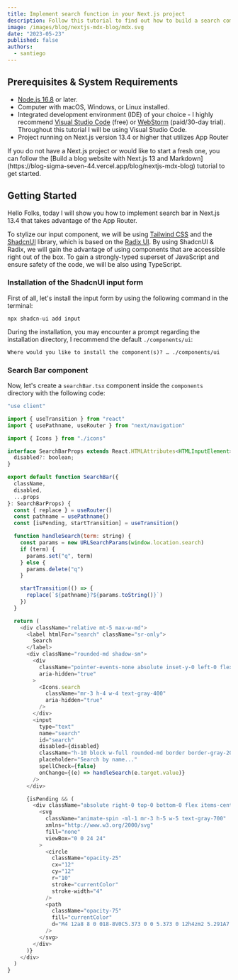 ```yaml
---
title: Implement search function in your Next.js project
description: Follow this tutorial to find out how to build a search component in Next.js 13.4 that utilizes the App Router.
image: /images/blog/nextjs-mdx-blog/mdx.svg
date: "2023-05-23"
published: false
authors:
  - santiego
---
```


## Prerequisites & System Requirements

- [Node.js 16.8](https://nodejs.org/en) or later.
- Computer with macOS, Windows, or Linux installed.
- Integrated development environment (IDE) of your choice - I highly recommend [Visual Studio Code](https://code.visualstudio.com/) (free) or [WebStorm](https://www.jetbrains.com/webstorm/) (paid/30-day trial). Throughout this tutorial I will be using Visual Studio Code.
- Project running on Next.js version 13.4 or higher that utilizes App Router

<MdxCallout>
  If you do not have a Next.js project or would like to start a fresh one, you
  can follow the [Build a blog website with Next.js 13 and
  Markdown](https://blog-sigma-seven-44.vercel.app/blog/nextjs-mdx-blog)
  tutorial to get started.
</MdxCallout>

## Getting Started

Hello Folks, today I will show you how to implement search bar in Next.js 13.4 that takes advantage of the App Router.

To stylize our input component, we will be using [Tailwind CSS](https://tailwindcss.com/) and the [ShadcnUI](https://ui.shadcn.com/) library, which is based on the [Radix UI](https://www.radix-ui.com/). By using ShadcnUI & Radix, we will gain the advantage of using components that are accessible right out of the box. To gain a strongly-typed superset of JavaScript and ensure safety of the code, we will be also using TypeScript.

### Installation of the ShadcnUI input form

First of all, let's install the input form by using the following command in the terminal:

<MdxTerminal className="[&>*>*]:border-0 [&>*>*]:my-0">

```code
npx shadcn-ui add input
```

</MdxTerminal>

During the installation, you may encounter a prompt regarding the installation directory, I recommend the default `./components/ui`:

<MdxTerminal className="[&>*>*]:border-0 [&>*>*]:my-0">

```code
Where would you like to install the component(s)? … ./components/ui
```

</MdxTerminal>

### Search Bar component

Now, let's create a `searchBar.tsx` component inside the `components` directory with the following code:

```js
"use client"

import { useTransition } from "react"
import { usePathname, useRouter } from "next/navigation"

import { Icons } from "./icons"

interface SearchBarProps extends React.HTMLAttributes<HTMLInputElement> {
  disabled?: boolean;
}

export default function SearchBar({
  className,
  disabled,
  ...props
}: SearchBarProps) {
  const { replace } = useRouter()
  const pathname = usePathname()
  const [isPending, startTransition] = useTransition()

  function handleSearch(term: string) {
    const params = new URLSearchParams(window.location.search)
    if (term) {
      params.set("q", term)
    } else {
      params.delete("q")
    }

    startTransition(() => {
      replace(`${pathname}?${params.toString()}`)
    })
  }

  return (
    <div className="relative mt-5 max-w-md">
      <label htmlFor="search" className="sr-only">
        Search
      </label>
      <div className="rounded-md shadow-sm">
        <div
          className="pointer-events-none absolute inset-y-0 left-0 flex items-center pl-3"
          aria-hidden="true"
        >
          <Icons.search
            className="mr-3 h-4 w-4 text-gray-400"
            aria-hidden="true"
          />
        </div>
        <input
          type="text"
          name="search"
          id="search"
          disabled={disabled}
          className="h-10 block w-full rounded-md border border-gray-200 pl-9 focus:border-indigo-500 focus:ring-indigo-500 sm:text-sm"
          placeholder="Search by name..."
          spellCheck={false}
          onChange={(e) => handleSearch(e.target.value)}
        />
      </div>

      {isPending && (
        <div className="absolute right-0 top-0 bottom-0 flex items-center justify-center">
          <svg
            className="animate-spin -ml-1 mr-3 h-5 w-5 text-gray-700"
            xmlns="http://www.w3.org/2000/svg"
            fill="none"
            viewBox="0 0 24 24"
          >
            <circle
              className="opacity-25"
              cx="12"
              cy="12"
              r="10"
              stroke="currentColor"
              stroke-width="4"
            />
            <path
              className="opacity-75"
              fill="currentColor"
              d="M4 12a8 8 0 018-8V0C5.373 0 0 5.373 0 12h4zm2 5.291A7.962 7.962 0 014 12H0c0 3.042 1.135 5.824 3 7.938l3-2.647z"
            />
          </svg>
        </div>
      )}
    </div>
  )
}
```
